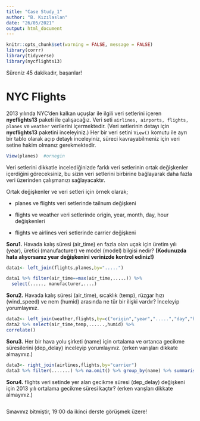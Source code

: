 ```yaml
---
title: "Case Study_1"
author: "B. Kızılaslan"
date: "26/05/2021"
output: html_document
---
```


```r
knitr::opts_chunk$set(warning = FALSE, message = FALSE)
library(corrr)
library(tidyverse)
library(nycflights13)
```

Süreniz 45 dakikadır, başarılar!

# NYC Flights 

2013 yılında NYC'den kalkan uçuşlar ile ilgili veri setlerini içeren **nycflights13** paketi ile çalışacağız. Veri seti `airlines, airports, flights, planes` ve `weather` verilerini içermektedir. (Veri setlerinin detayı için **nycflights13** paketini inceleyiniz.) 
Her bir veri setini `View()` komutu ile ayrı bir tablo olarak açıp detaylı inceleyiniz, süreci kavrayabilmeniz için veri setine hakim olmanız gerekmektedir.

```r
View(planes)  #ornegin
```

Veri setlerini dikkatle incelediğinizde farklı veri setlerinin ortak değişkenler içerdiğini göreceksiniz, bu sizin veri setlerini birbirine bağlayarak daha fazla veri üzerinden çalışmanızı sağlayacaktır.

Ortak değişkenler ve veri setleri için örnek olarak;

- planes ve flights veri setlerinde tailnum değişkeni

- flights ve weather veri setlerinde origin, year, month, day, hour değişkenleri

- flights ve airlines veri setlerinde carrier değişkeni


**Soru1.** Havada kalış süresi (air_time) en fazla olan uçak için üretim yılı (year), üretici (manufacturer) ve model (model) bilgisi nedir? **(Kodunuzda hata alıyorsanız year değişkenini verinizde kontrol ediniz!)**

```r

data1<- left_join(flights,planes,by=".....") 

data1 %>% filter(air_time==max(air_time,.....)) %>%
  select(....., manufacturer,....)
```

**Soru2.** Havada kalış süresi (air_time), sıcaklık (temp), rüzgar hızı (wind_speed) ve nem (humid) arasında ne tür bir ilişki vardır? İnceleyip yorumlayınız.

```r
data2<- left_join(weather,flights,by=c("origin","year",".....","day","hour"))
data2 %>% select(air_time,temp,......,humid) %>% 
correlate() 
```

**Soru3.** Her bir hava yolu şirketi (name) için ortalama ve ortanca gecikme süresilerini (dep_delay) inceleyip yorumlayınız. (erken varışları dikkate almayınız.)

```r
data3<- right_join(airlines,flights,by="carrier")
data3 %>% filter(.......) %>% na.omit() %>% group_by(name) %>% summarise(mean=mean(dep_delay),median=median(......))

```

**Soru4.** flights veri setinde yer alan gecikme süresi (dep_delay) değişkeni için 2013 yılı ortalama gecikme süresi kaçtır? (erken varışları dikkate almayınız.)


```r

```

Sınavınız bitmiştir, 19:00 da ikinci derste görüşmek üzere!
